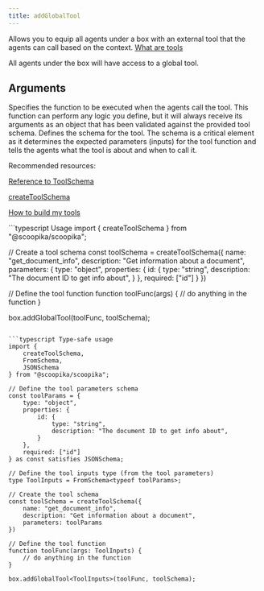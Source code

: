 ```yaml
---
title: addGlobalTool
---
```


Allows you to equip all agents under a box with an external tool that the agents can call based on the context. [What are tools](/tools)

All agents under the box will have access to a global tool.

## Arguments

<ParamField path="func" type="Function" required>
  Specifies the function to be executed when the agents call the tool. This function can perform any logic you define, but it will always receive its arguments as an object that has been validated against the provided tool schema.
</ParamField>

<ParamField path="schema" type="ToolSchema" required>
  Defines the schema for the tool. The schema is a critical element as it determines the expected parameters (inputs) for the tool function and tells the agents what the tool is about and when to call it.

  Recommended resources:

  [Reference to ToolSchema](/api-reference/tool-schema)

  [createToolSchema](/packages/ts/scoopika/scoopika/create-tool-schema)

  [How to build my tools](/guides/how-to-build-my-tools)
</ParamField>

<ResponseExample>
```typescript Usage
import { createToolSchema } from "@scoopika/scoopika";

// Create a tool schema
const toolSchema = createToolSchema({
	name: "get_document_info",
	description: "Get information about a document",
	parameters: {
		type: "object",
		properties: {
			id: {
				type: "string",
				description: "The document ID to get info about",
			}
		},
		required: ["id"]
	}
})

// Define the tool function
function toolFunc(args) {
	// do anything in the function
}

box.addGlobalTool(toolFunc, toolSchema);
```

```typescript Type-safe usage
import {
	createToolSchema,
	FromSchema,
	JSONSchema
} from "@scoopika/scoopika";

// Define the tool parameters schema
const toolParams = {
	type: "object",
	properties: {
		id: {
			type: "string",
			description: "The document ID to get info about",
		}
	},
	required: ["id"]
} as const satisfies JSONSchema;

// Define the tool inputs type (from the tool parameters)
type ToolInputs = FromSchema<typeof toolParams>;

// Create the tool schema
const toolSchema = createToolSchema({
	name: "get_document_info",
	description: "Get information about a document",
	parameters: toolParams
})

// Define the tool function
function toolFunc(args: ToolInputs) {
	// do anything in the function
}

box.addGlobalTool<ToolInputs>(toolFunc, toolSchema);
```
</ResponseExample>

